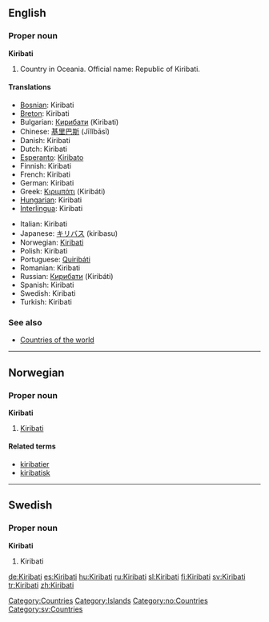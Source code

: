 ==English==

===Proper noun===
'''Kiribati'''

# Country in Oceania. Official name: Republic of Kiribati.

====Translations====
{{top}}
*[[Bosnian]]: Kiribati {{m}}
*[[Breton]]: Kiribati
*Bulgarian: [[Кирибати]] (Kiribati)
*Chinese: [[基里巴斯]] (Jīlǐbāsī)
*Danish: Kiribati
*Dutch: Kiribati
*[[Esperanto]]: [[Kiribato]]
*Finnish: Kiribati
*French: Kiribati
*German: Kiribati
*Greek: [[Κιριμπάτι]] (Kiribáti)
*[[Hungarian]]: Kiribati
*[[Interlingua]]: Kiribati
{{mid}}
*Italian: Kiribati
*Japanese: [[キリバス]] (kiribasu)
*Norwegian: [[#Norwegian|Kiribati]]
*Polish: Kiribati
*Portuguese: [[Quiribáti]]
*Romanian: Kiribati
*Russian: [[Кирибати]] (Kiribáti)
*Spanish: Kiribati
*Swedish: Kiribati
*Turkish: Kiribati
{{bottom}}

===See also===
*[[Countries of the world]]

[[Category:Countries]]
[[Category:Islands]]

----

==Norwegian==
===Proper noun===
[[Category:no:Countries]]
'''Kiribati'''
#[[#English|Kiribati]]
====Related terms====
*[[kiribatier]]
*[[kiribatisk]]

----

==Swedish==
===Proper noun===
'''Kiribati'''
#Kiribati

[[Category:sv:Countries]]

[[de:Kiribati]]
[[es:Kiribati]]
[[hu:Kiribati]]
[[ru:Kiribati]]
[[sl:Kiribati]]
[[fi:Kiribati]]
[[sv:Kiribati]]
[[tr:Kiribati]]
[[zh:Kiribati]]
